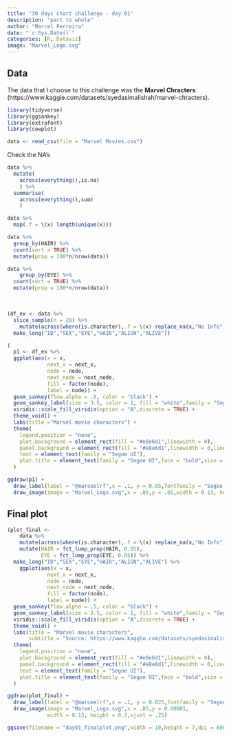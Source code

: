 ```yaml
---
title: "30 days chart challenge - day 01"
description: "part to whole"
author: "Marcel Ferreira"
date: "`r Sys.Date()`"
categories: [R, Dataviz]
image: "Marvel_Logo.svg"
---
```


## Data

The data that I choose to this challenge was the **Marvel Chracters** (https://www.kaggle.com/datasets/syedasimalishah/marvel-chracters).

```r
library(tidyverse)
library(ggsankey)
library(extrafont)
library(cowplot)
```

```r
data <- read_csv(file = "Marvel Movies.csv")
```

Check the NA's

```r
data %>% 
  mutate(
    across(everything(),is.na)
    ) %>%
  summarise(
    across(everything(),sum)
    )
```

```r
data %>%
  map(.f = \(x) length(unique(x)))
```

```r
data %>% 
  group_by(HAIR) %>%
  count(sort = TRUE) %>%
  mutate(prop = 100*n/nrow(data))
```

```r
data %>% 
    group_by(EYE) %>%
  count(sort = TRUE) %>%
  mutate(prop = 100*n/nrow(data))
```

\

```r
(df_ex <- data %>%
  slice_sample(n = 20) %>%
    mutate(across(where(is.character),.f = \(x) replace_na(x,"No Info"))) %>%
  make_long("ID","SEX","EYE","HAIR","ALIGN","ALIVE"))
```

```r
(
  p1 <- df_ex %>%
  ggplot(aes(x = x,
             next_x = next_x,
             node = node,
             next_node = next_node,
             fill = factor(node),
             label = node)) +
  geom_sankey(flow.alpha = .5, color = "black") +
  geom_sankey_label(size = 3.5, color = 1, fill = "white",family = "Segoe UI") +
  viridis::scale_fill_viridis(option = "A",discrete = TRUE) + 
  theme_void() +
  labs(title ="Marvel movie characters") +
  theme(
    legend.position = "none",
    plot.background = element_rect(fill = "#e8e6d1",linewidth = 0),
    panel.background = element_rect(fill = "#e8e6d1",linewidth = 0,linetype = "blank"),
    text = element_text(family = "Segoe UI"),
    plot.title = element_text(family = "Segoe UI",face = "bold",size = 30,hjust = .5))
  )
```

```r
ggdraw(p1) +
  draw_label(label = "@marceelrf",x = .1, y = 0.05,fontfamily = "Segoe UI") +
  draw_image(image = "Marvel_Logo.svg",x = .85,y = .01,width = 0.13, height = 0.2)
```

## Final plot

```r
(plot_final <- 
    data %>%
    mutate(across(where(is.character),.f = \(x) replace_na(x,"No Info"))) %>%
    mutate(HAIR = fct_lump_prop(HAIR, 0.05),
           EYE = fct_lump_prop(EYE, 0.05)) %>%
  make_long("ID","SEX","EYE","HAIR","ALIGN","ALIVE") %>%
    ggplot(aes(x = x,
             next_x = next_x,
             node = node,
             next_node = next_node,
             fill = factor(node),
             label = node)) +
  geom_sankey(flow.alpha = .5, color = "black") +
  geom_sankey_label(size = 3.5, color = 1, fill = "white",family = "Segoe UI") +
  viridis::scale_fill_viridis(option = "A",discrete = TRUE) + 
  theme_void() +
  labs(title = "Marvel movie characters",
       subtitle = "Source: https://www.kaggle.com/datasets/syedasimalishah/marvel-chracters") +
  theme(
    legend.position = "none",
    plot.background = element_rect(fill = "#e8e6d1",linewidth = 0),
    panel.background = element_rect(fill = "#e8e6d1",linewidth = 0,linetype = "blank"), plot.subtitle = element_text(family = "Segoe UI",face = "italic",size = 8,hjust = .1),
    text = element_text(family = "Segoe UI"),
    plot.title = element_text(family = "Segoe UI",face = "bold",size = 30,hjust = .5))
  )

ggdraw(plot_final) +
  draw_label(label = "@marceelrf",x = .1, y = 0.025,fontfamily = "Segoe UI") +
  draw_image(image = "Marvel_Logo.svg",x = .85,y = 0.00001,
             width = 0.13, height = 0.2,vjust = .25)
```

```r
ggsave(filename = "day01_finalplot.png",width = 10,height = 7,dpi = 600)
```
